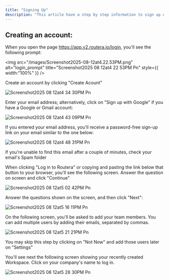 ```yaml
---
title: "Signing Up"
description: "This article have a step by step information to sign up with Routera"
---
```


## Creating an account:

When you open the page https://app.v2.routera.io/login, you'll see the following prompt:

<img
  src="/images/Screenshot2025-08-12at4.22.53PM.png"
  alt="login_prompt"
  title="Screenshot2025 08 12at4 22 53PM Pn"
  style={{ width:"100%" }}
/>

Create an account by clicking "Create Acount"

![Screenshot2025 08 12at4 34 30PM Pn](/images/Screenshot2025-08-12at4.34.30PM.png)

Enter your email address; alternatively, click on "Sign up with Google" if you have a Google or Gmail account:

![Screenshot2025 08 12at4 43 09PM Pn](/images/Screenshot2025-08-12at4.43.09PM.png)

If you entered your email address, you'll receive a password-free sign-up link on your email similar to the one below:

![Screenshot2025 08 12at4 48 31PM Pn](/images/Screenshot2025-08-12at4.48.31PM.png)

<Tip>
  If you're unable to find this email after a couple of minutes, check your email's Spam folder
</Tip>

When clicking "Log in to Routera" or copying and pasting the link below that button to your browser, you'll see the following screen. Answer the question on screen and click "Continue"

![Screenshot2025 08 12at5 02 42PM Pn](/images/Screenshot2025-08-12at5.02.42PM.png)

Answer the questions shown on the screen, and then click "Next":

![Screenshot2025 08 12at5 16 11PM Pn](/images/Screenshot2025-08-12at5.16.11PM.png)

On the following screen, you'll be asked to add your team members. You can add multiple users by adding their emails, separated by commas.

![Screenshot2025 08 12at5 21 21PM Pn](/images/Screenshot2025-08-12at5.21.21PM.png)

<Note>
  You may skip this step by clicking on "Not Now" and add those users later on "Settings"
</Note>

You'll see next the following screen showing your recently created Workspace. Click on your company's name to log in.

![Screenshot2025 08 12at5 28 30PM Pn](/images/Screenshot2025-08-12at5.28.30PM.png)